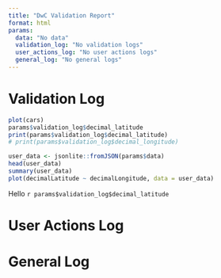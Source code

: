 ```yaml
---
title: "DwC Validation Report"
format: html
params:
  data: "No data"
  validation_log: "No validation logs"
  user_actions_log: "No user actions logs"
  general_log: "No general logs"
---
```


# Validation Log

```r
plot(cars)
params$validation_log$decimal_latitude
print(params$validation_log$decimal_latitude)
# print(params$validation_log$decimal_longitude)
```

```r
user_data <- jsonlite::fromJSON(params$data)
head(user_data)
summary(user_data)
plot(decimalLatitude ~ decimalLongitude, data = user_data)
```

Hello `r params$validation_log$decimal_latitude`

# User Actions Log

<!-- `r params$user_actions_log` -->

# General Log

<!-- `r params$general_log` -->
